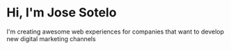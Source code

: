 # Hi, I'm Jose Sotelo

I'm creating awesome web experiences for companies that want to develop new digital marketing channels
